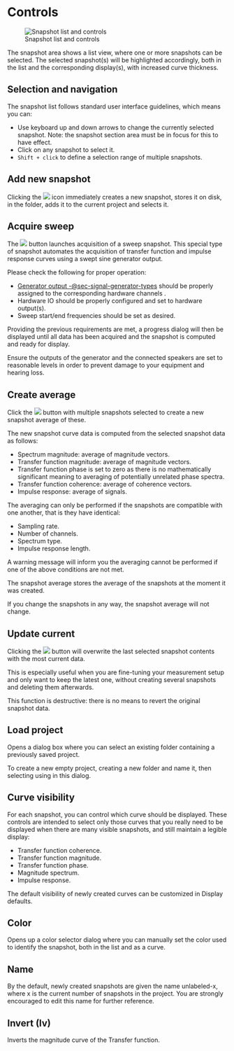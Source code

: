 # Controls
![Snapshot list and controls](https://flux-shared.s3.amazonaws.com/doc_images/Analyzer/Snapshots/Main.png)

The snapshot area shows a list view, where one or more snapshots can be selected.
The selected snapshot(s) will be highlighted accordingly, both in the list and the corresponding display(s), with increased curve thickness.

## Selection and navigation
The snapshot list follows standard user interface guidelines, which means you can:

* Use keyboard up and down arrows to change the currently selected snapshot.
Note: the snapshot section area must be in focus for this to have effect.
* Click on any snapshot to select it.
* ```Shift + click``` to define a selection range of multiple snapshots.

## Add new snapshot
Clicking the ![](https://flux-shared.s3.amazonaws.com/doc_images/Analyzer/Snapshots/CreateSnapshot.png) icon immediately creates a new snapshot, stores it on disk, in the folder, adds it to the current project and selects it.

## Acquire sweep
The ![](https://flux-shared.s3.amazonaws.com/doc_images/Analyzer/Generic/Sweep.png) button launches acquisition of a sweep snapshot.
This special type of snapshot automates the acquisition of transfer function and impulse response curves using a swept sine generator output.

Please check the following for proper operation:

* [Generator output -@sec-signal-generator-types](s) should be properly assigned to the corresponding hardware channels .
* Hardware IO should be properly configured and set to hardware output(s).
* Sweep start/end frequencies should be set as desired.

Providing the previous requirements are met, a progress dialog will then be displayed until all data has been acquired and the snapshot is computed and ready for display.

:::{.callout-note}
Ensure the outputs of the generator and the connected speakers are set to reasonable levels in order to prevent damage to your equipment and hearing loss.
:::

## Create average
Click the ![](https://flux-shared.s3.amazonaws.com/doc_images/Analyzer/Generic/Average.png) button with multiple snapshots selected to create a new snapshot average of these.

The new snapshot curve data is computed from the selected snapshot data as follows:

* Spectrum magnitude: average of magnitude vectors.
* Transfer function magnitude: average of magnitude vectors.
* Transfer function phase is set to zero as there is no mathematically significant meaning to averaging of potentially unrelated phase spectra.
* Transfer function coherence: average of coherence vectors.
* Impulse response: average of signals.


The averaging can only be performed if the snapshots are compatible with one another, that is they have identical:

* Sampling rate.
* Number of channels.
* Spectrum type.
* Impulse response length.


A warning message will inform you the averaging cannot be performed if one of the above conditions are not met.

:::{.callout-note}
The snapshot average stores the average of the snapshots at the moment it was created.

If you change the snapshots in any way, the snapshot average will not change.
:::

## Update current
Clicking the ![](https://flux-shared.s3.amazonaws.com/doc_images/Analyzer/Generic/Update.png) button will overwrite the last selected snapshot contents with the most current data.

This is especially useful when you are fine-tuning your measurement setup and only want to keep the latest one, without creating several snapshots and deleting them afterwards.

:::{.callout-note}
This function is destructive: there is no means to revert the original
snapshot data.
:::

## Load project
Opens a dialog box where you can select an existing folder containing a previously saved project.

To create a new empty project, creating a new folder and name it, then selecting using in this dialog.

## Curve visibility
For each snapshot, you can control which curve should be displayed. These controls are intended to select only those curves that you really need to be displayed when there are many visible snapshots, and still maintain a legible display:

* Transfer function coherence.
* Transfer function magnitude.
* Transfer function phase.
* Magnitude spectrum.
* Impulse response.

:::{.callout-note}
The default visibility of newly created curves can be customized in Display defaults.
:::

## Color
Opens up a color selector dialog where you can manually set the color used to identify the snapshot, both in the list and as a curve.

## Name
By the default, newly created snapshots are given the name <c>unlabeled-x</c>, where <c>x</c> is the current number of snapshots in the project. You are strongly encouraged to edit this name for further reference.

## Invert (Iv)
Inverts the magnitude curve of the Transfer function.

<!-- LIVEVERSION-->
<!-- TODO: Load IR, not documentated  -->
